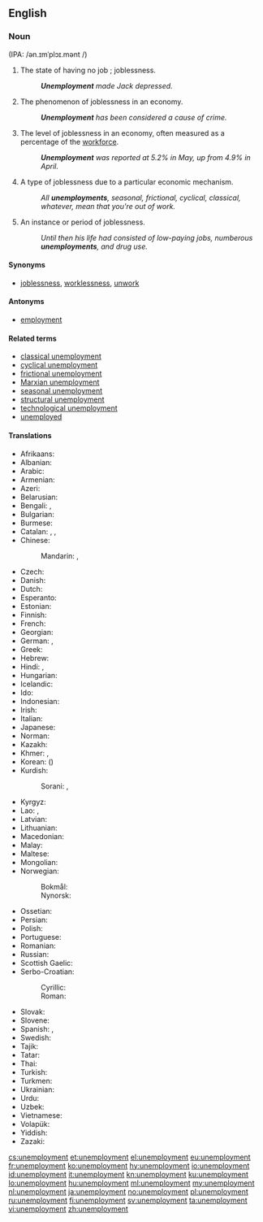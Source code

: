 ==English==

===Noun===
{{en-noun|~|unemployments}} (IPA: /ən.ɪmˈplɔɪ.mənt /)

# The state of having no job<!--pertinent?, which may cause late [[filial life]]-->; joblessness.
#: '''''Unemployment''' made Jack depressed.''
# The phenomenon of joblessness in an economy.
#: '''''Unemployment''' has been considered a cause of crime.''
# The level of joblessness in an economy, often measured as a percentage of the [[workforce]].
#: '''''Unemployment''' was reported at 5.2% in May, up from 4.9% in April.''
# {{label|en|countable}} A type of joblessness due to a particular economic mechanism.
#: ''All '''unemployments''', seasonal, frictional, cyclical, classical, whatever, mean that you're out of work.''
# {{label|en|countable}} An instance or period of joblessness.
#: ''Until then his life had consisted of low-paying jobs, numberous '''unemployments''', and drug use.''

====Synonyms====
* [[joblessness]], [[worklessness]], [[unwork]]

====Antonyms====
* [[employment]]

====Related terms====
* [[classical unemployment]]
* [[cyclical unemployment]]
* [[frictional unemployment]]
* [[Marxian unemployment]]
* [[seasonal unemployment]]
* [[structural unemployment]]
* [[technological unemployment]]
* [[unemployed]]

====Translations====
{{trans-top|joblessness}}
* Afrikaans: {{t|af|werkloosheid}}
* Albanian: {{t+|sq|papunësi|f}}
* Arabic: {{t|ar|بِطَالَة|f}}
* Armenian: {{t+|hy|գործազրկություն|sc=Armn}}
* Azeri: {{t|az|işsizlik}}
* Belarusian: {{t|be|беспрацо́ўя|n|sc=Cyrl}}
* Bengali: {{t|bn|দূর|tr=dur|sc=Beng}}, {{t|bn|বেকারত্ব|tr=bekarôtbô|sc=Beng}}
* Bulgarian: {{t+|bg|безрабо́тица|f|sc=Cyrl}}
* Burmese: {{t|my|အလုပ်လက်မဲ့ဖြစ်ခြင်း|sc=Mymr}}
* Catalan: {{t+|ca|atur|m}}, {{t|ca|parada forçosa|f}}, {{t|ca|manca de treball|f}}
* Chinese:
*: Mandarin: {{t+|cmn|失業|sc=Hani}}, {{t+|cmn|失业|tr=shīyè|sc=Hani}}
* Czech: {{t+|cs|nezaměstnanost|f}}
* Danish: {{t+|da|arbejdsløshed|c}}
* Dutch: {{t+|nl|werkloosheid|f}}
* Esperanto: {{t|eo|maldungo}}
* Estonian: {{t|et|tööpuudus}}
* Finnish: {{t+|fi|työttömyys}}
* French: {{t+|fr|chômage|m}}
* Georgian: {{t|ka|უმუშევრობა|sc=Geor}}
* German: {{t+|de|Arbeitslosigkeit|f}}, {{t|de|Werklosigkeit|f}}
* Greek: {{t+|el|ανεργία|f}}
* Hebrew: {{t+|he|אַבְטָלָה|f|tr=avtalá}}
* Hindi: {{t|hi|बेरोज़गारी|f|sc=Deva}}, {{t|hi|बेकारी|f|sc=Deva}}
* Hungarian: {{t+|hu|munkanélküliség}}
* Icelandic: {{t+|is|atvinnuleysi}}
* Ido: {{t+|io|neemployeso}}
* Indonesian: {{t+|id|pengangguran}}
* Irish: {{t|ga|dífhostaíocht}}
* Italian: {{t+|it|disoccupazione|f}}
* Japanese: {{t+|ja|失業|tr=しつぎょう, shitsugyō|sc=Jpan}}
* Norman: {{t|nrf|d'sempliai|m}}
* Kazakh: {{t|kk|жұмыссыздық|sc=Cyrl}}
* Khmer: {{t+|km|និកម្មភាព|tr=ni kam pheap|sc=Khmr}}, {{t|km|អកម្មភាព|tr=ak kam pheap|sc=Khmr}}
* Korean: {{t+|ko|실업|sc=Kore}} ({{t+|ko|失業|sc=Kore}})
* Kurdish:
*: Sorani: {{t|ku|بێ ئیشی|sc=ku-Arab}}, {{t+|ku|بێکاری|sc=ku-Arab}}
{{trans-mid}}
* Kyrgyz: {{t+|ky|жумушсуздук|sc=Cyrl}}
* Lao: {{t+|lo|ໄພຫວ່າງງານ|sc=Laoo}}, {{t|lo|ການວ່າງງານ|sc=Laoo}}
* Latvian: {{t|lv|bezdarbs|m}}
* Lithuanian: {{t+|lt|nedarbas|m}}
* Macedonian: {{t|mk|неврабо́теност|f|sc=Cyrl}}
* Malay: {{t|ms|pengangguran}}
* Maltese: {{t|mt|qgħad|m}}
* Mongolian: {{t+|mn|ажилгүйдэл|sc=Cyrl}}
* Norwegian:
*: Bokmål: {{t+|nb|arbeidsledighet|m}}
*: Nynorsk: {{t|nn|arbeidsløyse|f}}
* Ossetian: {{t|os|æнæкуыст|sc=Cyrl}}
* Persian: {{t|fa|بی‌کاری|tr=bi-kâri|sc=fa-Arab}}
* Polish: {{t+|pl|bezrobocie|n}}
* Portuguese: {{t|pt|desemprego|m}}
* Romanian: {{t+|ro|șomaj|n}}
* Russian: {{t+|ru|безрабо́тица|f}}
* Scottish Gaelic: {{t|gd|cion-cosnaidh|m}}
* Serbo-Croatian:
*: Cyrillic: {{t|sh|незапосленост|f|sc=Cyrl}}
*: Roman: {{t+|sh|nezaposlenost|f}}
* Slovak: {{t|sk|nezamestnanosť|f}}
* Slovene: {{t|sl|brezposelnost|f}}
* Spanish: {{t+|es|desempleo|m}}, {{t+|es|paro}} {{qualifier|Spain}}
* Swedish: {{t+|sv|arbetslöshet}}
* Tajik: {{t|tg|бекорӣ|sc=Cyrl}}
* Tatar: {{t+|tt|эшсезлек|sc=Cyrl}}
* Thai: {{t|th|การว่างงาน|tr=gaan-wâang-ngaan|sc=Thai}}
* Turkish: {{t+|tr|işsizlik}}
* Turkmen: {{t|tk|işsizlik}}
* Ukrainian: {{t+|uk|безробі́ття|n|sc=Cyrl}}
* Urdu: {{t|ur|بیکاری|f|tr=bekārī|sc=ur-Arab}}
* Uzbek: {{t+|uz|ishsizlik}}
* Vietnamese: {{t+|vi|thất nghiệp|alt=sự thất nghiệp}}
* Volapük: {{t+|vo|nenvob}}
* Yiddish: {{t|yi|אַרבעטסלאָזיקייט|f}}
* Zazaki: {{t|zza|bêkariye|f}}
{{trans-bottom}}

[[cs:unemployment]]
[[et:unemployment]]
[[el:unemployment]]
[[eu:unemployment]]
[[fr:unemployment]]
[[ko:unemployment]]
[[hy:unemployment]]
[[io:unemployment]]
[[id:unemployment]]
[[it:unemployment]]
[[kn:unemployment]]
[[ku:unemployment]]
[[lo:unemployment]]
[[hu:unemployment]]
[[ml:unemployment]]
[[my:unemployment]]
[[nl:unemployment]]
[[ja:unemployment]]
[[no:unemployment]]
[[pl:unemployment]]
[[ru:unemployment]]
[[fi:unemployment]]
[[sv:unemployment]]
[[ta:unemployment]]
[[vi:unemployment]]
[[zh:unemployment]]